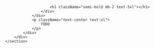 
<Meta title="Introduction" />

<Title>
    Sundae UI <img src={Logo} style={{ width: "25px", height: "25px" }} alt="Sundae UI Logo"/>
</Title>

<Unstyled>
    <section>
        <div className="flex justify-center w-full items-center">
            <div>
                <div className="flex justify-center">
                    <div>

                        <h1 className="semi-bold mb-2 text-5xl"></h1>
                    </div>
                </div>
                <p className="text-center text-xl">
                    TODO
                </p>
            </div>
        </div>
    </section>
</Unstyled>